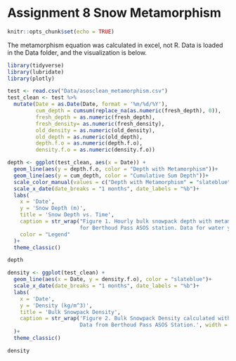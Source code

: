 
# Assignment 8 Snow Metamorphism
```r
knitr::opts_chunk$set(echo = TRUE)
```

The metamorphism equation was calculated in excel, not R. Data is loaded in the Data folder, and the visualization is below. 
```r
library(tidyverse)
library(lubridate)
library(plotly)

test <- read.csv("Data/asosclean_metamorphism.csv")
test_clean <- test %>% 
  mutate(Date = as.Date(Date, format = '%m/%d/%Y'),
         cum_depth = cumsum(replace_na(as.numeric(fresh_depth), 0)),
         fresh_depth = as.numeric(fresh_depth),
         fresh_density= as.numeric(fresh_density),
         old_density = as.numeric(old_density),
         old_depth = as.numeric(old_depth),
         depth.f.o = as.numeric(depth.f.o),
         density.f.o = as.numeric(density.f.o))

depth <- ggplot(test_clean, aes(x = Date)) +
  geom_line(aes(y = depth.f.o, color = "Depth with Metamorphism"))+
  geom_line(aes(y = cum_depth, color = "Cumulative Sum Depth"))+
  scale_color_manual(values = c("Depth with Metamorphism" = "slateblue", "Cumulative Sum Depth" = "forestgreen"))+
  scale_x_date(date_breaks = "1 months", date_labels = "%b")+
  labs(
    x = 'Date',
    y = 'Snow Depth (m)',
    title = 'Snow Depth vs. Time',
    caption = str_wrap("Figure 1. Hourly bulk snowpack depth with metamorphism and hourly calculated snow depth
                       for Berthoud Pass ASOS station. Data for water year of 2024.", width = 60),
    color = "Legend"
  )+
  theme_classic()

depth

density <- ggplot(test_clean) +
  geom_line(aes(x = Date, y = density.f.o), color = "slateblue")+
  scale_x_date(date_breaks = "1 months", date_labels = "%b")+
  labs(
    x = 'Date',
    y = 'Density (kg/m^3)',
    title = 'Bulk Snowpack Density',
    caption = str_wrap('Figure 2. Bulk Snowpack Density calculated with first order exponential equation. 
                       Data from Berthoud Pass ASOS Station.', width = 60)
  )+
  theme_classic()

density

```

